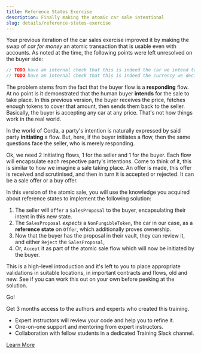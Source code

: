 ```yaml
---
title: Reference States Exercise
description: Finally making the atomic car sale intentional
slug: details/reference-states-exercise
---
```



Your previous iteration of the car sales exercise improved it by making the swap of _car for money_ an atomic transaction that is usable even with accounts. As noted at the time, the following points were left unresolved on the buyer side:

```java
// TODO have an internal check that this is indeed the car we intend to buy.
// TODO have an internal check that this is indeed the currency we decided to use in the sale.
```
The problem stems from the fact that the buyer flow is a **responding** flow. At no point is it demonstrated that the human buyer **intends** for the sale to take place. In this previous version, the buyer receives the price, fetches enough tokens to cover that amount, then sends them back to the seller. Basically, the buyer is accepting any car at any price. That's not how things work in the real world.

In the world of Corda, a party's intention is naturally expressed by said party **initiating** a flow. But, here, if the buyer initiates a flow, then the same questions face the seller, who is merely responding.

Ok, we need 2 initiating flows, 1 for the seller and 1 for the buyer. Each flow will encapsulate each respective party's intentions. Come to think of it, this is similar to how we imagine a sale taking place. An offer is made, this offer is received and scrutinised, and then in turn it is accepted or rejected. It can be a sale offer or a buy offer.

In this version of the atomic sale, you will use the knowledge you acquired about reference states to implement the following solution:

1. The seller will `Offer` a `SalesProposal` to the buyer, encapsulating their intent in this new state.
2. The `SalesProposal` _expects_ a `NonFungibleToken`, the car in our case, as a **reference state** on `Offer`, which additionally proves ownership.
3. Now that the buyer has the proposal in their vault, they can review it, and either `Reject` the `SalesProposal`,
4. Or, `Accept` it as part of the atomic sale flow which will now be initiated by the buyer.

This is a high-level introduction and it's left to you to place appropriate validations in suitable locations, in important contracts and flows, old and new. See if you can work this out on your own before peeking at the solution.

Go!

<HighlightBox type="support">

Get 3 months access to the authors and experts who created this training.

* Expert instructors will review your code and help you to refine it.
* One-on-one support and mentoring from expert instructors.
* Collaboration with fellow students in a dedicated Training Slack channel.

<div class="cta-wrapper">
<a href="/in-closing/get-paid-support/" class="cta-button">Learn More</a>
</div>

</HighlightBox>
